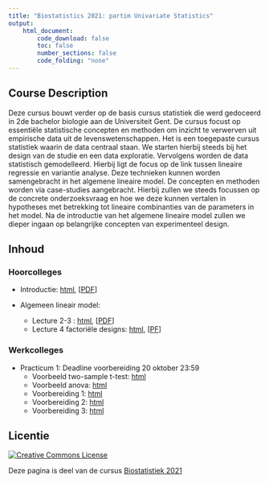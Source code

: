 ```yaml
---
title: "Biostatistics 2021: partim Univariate Statistics"
output:
    html_document:
        code_download: false
        toc: false
        number_sections: false
        code_folding: "none"
---
```


## Course Description

Deze cursus bouwt verder op de basis cursus statistiek die werd gedoceerd in 2de bachelor biologie aan de Universiteit Gent. 
De cursus focust op essentiële statistische concepten en methoden om inzicht te verwerven uit empirische data uit de levenswetenschappen. 
Het is een toegepaste cursus statistiek waarin de data centraal staan. 
We starten hierbij steeds bij het design van de studie en een data exploratie. 
Vervolgens worden de data statistisch gemodelleerd. 
Hierbij ligt de focus op de link tussen lineaire regressie en variantie analyse. Deze technieken kunnen worden samengebracht in het algemene lineaire model. 
De concepten en methoden worden via case-studies aangebracht. 
Hierbij zullen we steeds focussen op de concrete onderzoeksvraag en hoe we deze kunnen vertalen in hypotheses met betrekking tot lineaire combinanties van de parameters in het model. 
Na de introductie van het algemene lineaire model zullen we dieper ingaan op belangrijke concepten van experimenteel design. 

## Inhoud 

### Hoorcolleges

- Introductie: [html](./introduction.html), [[PDF](./introduction.pdf)]

- Algemeen lineair model: 
    
    - Lecture 2-3 : [html](./10-MultipleRegression.html), [[PDF](./10-MultipleRegression.pdf)]
    - Lecture 4 factoriële designs: [html](./10-MultipleRegression-FactorialDesigns.html), [[PF](10-MultipleRegression-FactorialDesigns.pdf)]

### Werkcolleges
    
- Practicum 1: Deadline voorbereiding 20 oktober 23:59
    - Voorbeeld two-sample t-test: [html](./ttest_example.html)
    - Voorbeeld anova: [html](./anova_example.html)
    - Voorbereiding 1: [html](./Practicum_1_Voorbereiding_1.html)
    - Voorbereiding 2: [html](./Practicum_1_Voorbereiding_2.html)
    - Voorbereiding 3: [html](./Practicum_1_Voorbereiding_3.html)

## Licentie 
<a rel="license" href="https://creativecommons.org/licenses/by-nc-sa/4.0"><img alt="Creative Commons License" style="border-width:0" src="https://i.creativecommons.org/l/by-nc-sa/4.0/88x31.png" /></a>

Deze pagina is deel van de cursus [Biostatistiek 2021](https://statomics.github.io/biostatistics21/)
